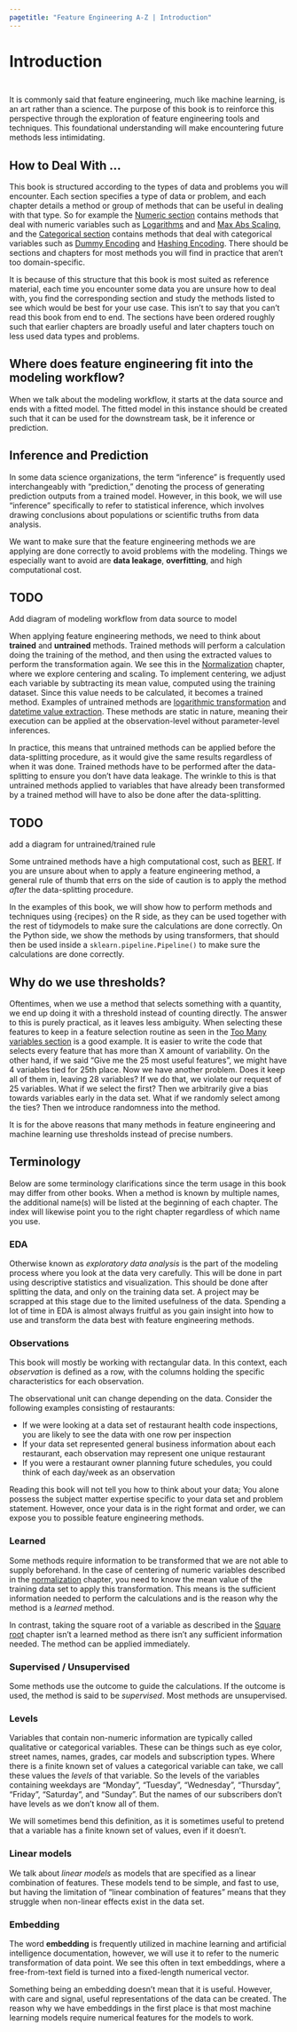 ```yaml
---
pagetitle: "Feature Engineering A-Z | Introduction"
---
```


# Introduction {.unnumbered}

::: {style="visibility: hidden; height: 0px;"}
## Introduction
:::

It is commonly said that feature engineering, much like machine learning, is an art rather than a science.
The purpose of this book is to reinforce this perspective through the exploration of feature engineering tools and techniques.
This foundational understanding will make encountering future methods less intimidating.

## How to Deal With ... {.unnumbered}

This book is structured according to the types of data and problems you will encounter.
Each section specifies a type of data or problem, and each chapter details a method or group of methods that can be useful in dealing with that type.
So for example the [Numeric section](@sec-numeric) contains methods that deal with numeric variables such as [Logarithms](@sec-numeric-logarithms) and and [Max Abs Scaling](@sec-numeric-maxabs), and the [Categorical section](@sec-categorical) contains methods that deal with categorical variables such as [Dummy Encoding](@sec-categorical-dummy) and [Hashing Encoding](@sec-categorical-hashing).
There should be sections and chapters for most methods you will find in practice that aren't too domain-specific.

It is because of this structure that this book is most suited as reference material, each time you encounter some data you are unsure how to deal with, you find the corresponding section and study the methods listed to see which would be best for your use case.
This isn't to say that you can't read this book from end to end.
The sections have been ordered roughly such that earlier chapters are broadly useful and later chapters touch on less used data types and problems.

## Where does feature engineering fit into the modeling workflow? {#sec-modeling .unnumbered}

When we talk about the modeling workflow, it starts at the data source and ends with a fitted model.
The fitted model in this instance should be created such that it can be used for the downstream task, be it inference or prediction.

::: callout-note
# Inference and Prediction

In some data science organizations, the term "inference" is frequently used interchangeably with "prediction," denoting the process of generating prediction outputs from a trained model.
However, in this book, we will use "inference" specifically to refer to statistical inference, which involves drawing conclusions about populations or scientific truths from data analysis.
:::

We want to make sure that the feature engineering methods we are applying are done correctly to avoid problems with the modeling.
Things we especially want to avoid are **data leakage**, **overfitting**, and high computational cost.

::: callout-caution
# TODO

Add diagram of modeling workflow from data source to model
:::

When applying feature engineering methods, we need to think about **trained** and **untrained** methods.
Trained methods will perform a calculation doing the training of the method, and then using the extracted values to perform the transformation again.
We see this in the [Normalization](@sec-numeric-normalization) chapter, where we explore centering and scaling.
To implement centering, we adjust each variable by subtracting its mean value, computed using the training dataset.
Since this value needs to be calculated, it becomes a trained method.
Examples of untrained methods are [logarithmic transformation](@sec-numeric-logarithms) and [datetime value extraction](@sec-datetime-extraction).
These methods are static in nature, meaning their execution can be applied at the observation-level without parameter-level inferences.

In practice, this means that untrained methods can be applied before the data-splitting procedure, as it would give the same results regardless of when it was done.
Trained methods have to be performed after the data-splitting to ensure you don't have data leakage.
The wrinkle to this is that untrained methods applied to variables that have already been transformed by a trained method will have to also be done after the data-splitting.

::: callout-caution
# TODO

add a diagram for untrained/trained rule
:::

Some untrained methods have a high computational cost, such as [BERT](@sec-text-bert).
If you are unsure about when to apply a feature engineering method, a general rule of thumb that errs on the side of caution is to apply the method *after* the data-splitting procedure.

In the examples of this book, we will show how to perform methods and techniques using {recipes} on the R side, as they can be used together with the rest of tidymodels to make sure the calculations are done correctly.
On the Python side, we show the methods by using transformers, that should then be used inside a `sklearn.pipeline.Pipeline()` to make sure the calculations are done correctly.

## Why do we use thresholds?

Oftentimes, when we use a method that selects something with a quantity, we end up doing it with a threshold instead of counting directly.
The answer to this is purely practical, as it leaves less ambiguity.
When selecting these features to keep in a feature selection routine as seen in the [Too Many variables section](@sec-too-many) is a good example.
It is easier to write the code that selects every feature that has more than X amount of variability.
On the other hand, if we said "Give me the 25 most useful features", we might have 4 variables tied for 25th place.
Now we have another problem.
Does it keep all of them in, leaving 28 variables?
If we do that, we violate our request of 25 variables.
What if we select the first?
Then we arbitrarily give a bias towards variables early in the data set.
What if we randomly select among the ties?
Then we introduce randomness into the method.

It is for the above reasons that many methods in feature engineering and machine learning use thresholds instead of precise numbers.

## Terminology {#sec-terminology}

Below are some terminology clarifications since the term usage in this book may differ from other books.
When a method is known by multiple names, the additional name(s) will be listed at the beginning of each chapter.
The index will likewise point you to the right chapter regardless of which name you use.

### EDA

Otherwise known as *exploratory data analysis* is the part of the modeling process where you look at the data very carefully.
This will be done in part using descriptive statistics and visualization.
This should be done after splitting the data, and only on the training data set.
A project may be scrapped at this stage due to the limited usefulness of the data.
Spending a lot of time in EDA is almost always fruitful as you gain insight into how to use and transform the data best with feature engineering methods.

### Observations

This book will mostly be working with rectangular data.
In this context, each *observation* is defined as a row, with the columns holding the specific characteristics for each observation.

The observational unit can change depending on the data.
Consider the following examples consisting of restaurants:

-   If we were looking at a data set of restaurant health code inspections, you are likely to see the data with one row per inspection
-   If your data set represented general business information about each restaurant, each observation may represent one unique restaurant
-   If you were a restaurant owner planning future schedules, you could think of each day/week as an observation

Reading this book will not tell you how to think about your data; You alone possess the subject matter expertise specific to your data set and problem statement.
However, once your data is in the right format and order, we can expose you to possible feature engineering methods.

### Learned

Some methods require information to be transformed that we are not able to supply beforehand.
In the case of centering of numeric variables described in the [normalization](@sec-numeric-normalization) chapter, you need to know the mean value of the training data set to apply this transformation.
This means is the sufficient information needed to perform the calculations and is the reason why the method is a *learned* method.

In contrast, taking the square root of a variable as described in the [Square root](@sec-numeric-sqrt) chapter isn't a learned method as there isn't any sufficient information needed.
The method can be applied immediately.

### Supervised / Unsupervised

Some methods use the outcome to guide the calculations.
If the outcome is used, the method is said to be *supervised*.
Most methods are unsupervised.

### Levels

Variables that contain non-numeric information are typically called qualitative or categorical variables.
These can be things such as eye color, street names, names, grades, car models and subscription types.
Where there is a finite known set of values a categorical variable can take, we call these values the *levels* of that variable.
So the levels of the variables containing weekdays are "Monday", "Tuesday", "Wednesday", "Thursday", "Friday", "Saturday", and "Sunday".
But the names of our subscribers don't have levels as we don't know all of them.

We will sometimes bend this definition, as it is sometimes useful to pretend that a variable has a finite known set of values, even if it doesn't.

### Linear models

We talk about *linear models* as models that are specified as a linear combination of features.
These models tend to be simple, and fast to use, but having the limitation of "linear combination of features" means that they struggle when non-linear effects exist in the data set.

### Embedding

The word **embedding** is frequently utilized in machine learning and artificial intelligence documentation, however, we will use it to refer to the numeric transformation of data point.
We see this often in text embeddings, where a free-from-text field is turned into a fixed-length numerical vector.

Something being an embedding doesn't mean that it is useful.
However, with care and signal, useful representations of the data can be created.
The reason why we have embeddings in the first place is that most machine learning models require numerical features for the models to work.

